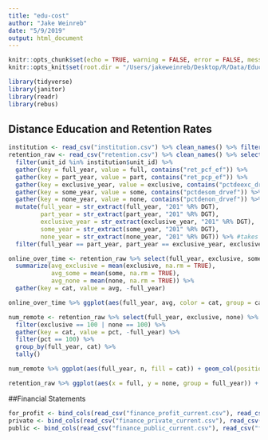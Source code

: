 ```yaml
---
title: "edu-cost"
author: "Jake Weinreb"
date: "5/9/2019"
output: html_document
---
```


```r
knitr::opts_chunk$set(echo = TRUE, warning = FALSE, error = FALSE, message = FALSE)
knitr::opts_knit$set(root.dir = "/Users/jakeweinreb/Desktop/R/Data/Education/")
```

```r
library(tidyverse)
library(janitor)
library(readr)
library(rebus)
```

## Distance Education and Retention Rates

```r
institution <- read_csv("institution.csv") %>% clean_names() %>% filter(instcat_hd2017 == 2)
retention_raw <- read_csv("retention.csv") %>% clean_names() %>% select(-x33) %>% 
  filter(unit_id %in% institution$unit_id) %>% 
  gather(key = full_year, value = full, contains("ret_pcf_ef")) %>% 
  gather(key = part_year, value = part, contains("ret_pcp_ef")) %>% 
  gather(key = exclusive_year, value = exclusive, contains("pctdeexc_drvef")) %>% 
  gather(key = some_year, value = some, contains("pctdesom_drvef")) %>% 
  gather(key = none_year, value = none, contains("pctdenon_drvef")) %>% 
  mutate(full_year = str_extract(full_year, "201" %R% DGT),
         part_year = str_extract(part_year, "201" %R% DGT),
         exclusive_year = str_extract(exclusive_year, "201" %R% DGT),
         some_year = str_extract(some_year, "201" %R% DGT),
         none_year = str_extract(none_year, "201" %R% DGT)) %>% #takes a while (~10 mins)
  filter(full_year == part_year, part_year == exclusive_year, exclusive_year == some_year, some_year == none_year)
```

```r
online_over_time <- retention_raw %>% select(full_year, exclusive, some, none) %>% group_by(full_year) %>%
  summarize(avg_exclusive = mean(exclusive, na.rm = TRUE),
            avg_some = mean(some, na.rm = TRUE),
            avg_none = mean(none, na.rm = TRUE)) %>% 
  gather(key = cat, value = avg, -full_year) 

online_over_time %>% ggplot(aes(full_year, avg, color = cat, group = cat)) + geom_point() + geom_line()
```

```r
num_remote <- retention_raw %>% select(full_year, exclusive, none) %>% 
  filter(exclusive == 100 | none == 100) %>% 
  gather(key = cat, value = pct, -full_year) %>% 
  filter(pct == 100) %>% 
  group_by(full_year, cat) %>% 
  tally()

num_remote %>% ggplot(aes(full_year, n, fill = cat)) + geom_col(position = 'dodge')
```

```r
retention_raw %>% ggplot(aes(x = full, y = none, group = full_year)) + geom_point(alpha = .3) + facet_wrap(~full_year)
```

##Financial Statements

```r
for_profit <- bind_cols(read_csv("finance_profit_current.csv"), read_csv("finance_profit_historical.csv")) %>% clean_names() %>% filter(unit_id %in% institution$unit_id)
private <- bind_cols(read_csv("finance_private_current.csv"), read_csv("finance_private_current.csv")) %>% clean_names() %>% filter(unit_id %in% institution$unit_id)
public <- bind_cols(read_csv("finance_public_current.csv"), read_csv("finance_public_historical1.csv"), read_csv("finance_public_historical2.csv")) %>% clean_names() %>% filter(unit_id %in% institution$unit_id)
```


